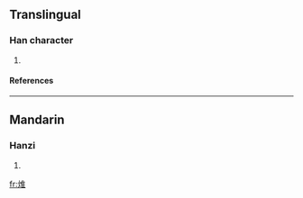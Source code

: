 ==Translingual==
===Han character===
{{Han char|rn=86|rad=火|as=08|sn=12|four=|canj=火人土 (FOG), X火人土 (XFOG)}}
# {{defn|Han|sort=火08}}
====References====
{{Han ref|kx=0675.080|dkj=19120|hdz=32209.130|uh=7133|ud=28979}}

----
==Mandarin==
===Hanzi===
{{cmn-hanzi|pin=[[jué]] (jue2)|wg=chüeh<sup>2</sup>}}
# {{defn|Mandarin}}

[[fr:焳]]